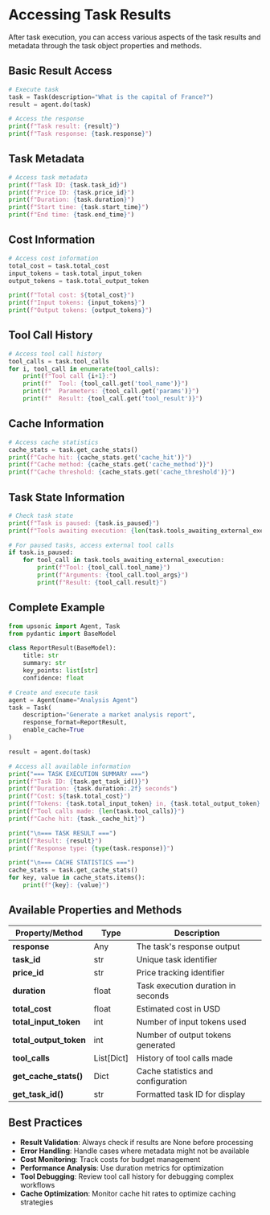 # Accessing Task Results

After task execution, you can access various aspects of the task results and metadata through the task object properties and methods.

## Basic Result Access

```python
# Execute task
task = Task(description="What is the capital of France?")
result = agent.do(task)

# Access the response
print(f"Task result: {result}")
print(f"Task response: {task.response}")
```

## Task Metadata

```python
# Access task metadata
print(f"Task ID: {task.task_id}")
print(f"Price ID: {task.price_id}")
print(f"Duration: {task.duration}")
print(f"Start time: {task.start_time}")
print(f"End time: {task.end_time}")
```

## Cost Information

```python
# Access cost information
total_cost = task.total_cost
input_tokens = task.total_input_token
output_tokens = task.total_output_token

print(f"Total cost: ${total_cost}")
print(f"Input tokens: {input_tokens}")
print(f"Output tokens: {output_tokens}")
```

## Tool Call History

```python
# Access tool call history
tool_calls = task.tool_calls
for i, tool_call in enumerate(tool_calls):
    print(f"Tool call {i+1}:")
    print(f"  Tool: {tool_call.get('tool_name')}")
    print(f"  Parameters: {tool_call.get('params')}")
    print(f"  Result: {tool_call.get('tool_result')}")
```

## Cache Information

```python
# Access cache statistics
cache_stats = task.get_cache_stats()
print(f"Cache hit: {cache_stats.get('cache_hit')}")
print(f"Cache method: {cache_stats.get('cache_method')}")
print(f"Cache threshold: {cache_stats.get('cache_threshold')}")
```

## Task State Information

```python
# Check task state
print(f"Task is paused: {task.is_paused}")
print(f"Tools awaiting execution: {len(task.tools_awaiting_external_execution)}")

# For paused tasks, access external tool calls
if task.is_paused:
    for tool_call in task.tools_awaiting_external_execution:
        print(f"Tool: {tool_call.tool_name}")
        print(f"Arguments: {tool_call.tool_args}")
        print(f"Result: {tool_call.result}")
```

## Complete Example

```python
from upsonic import Agent, Task
from pydantic import BaseModel

class ReportResult(BaseModel):
    title: str
    summary: str
    key_points: list[str]
    confidence: float

# Create and execute task
agent = Agent(name="Analysis Agent")
task = Task(
    description="Generate a market analysis report",
    response_format=ReportResult,
    enable_cache=True
)

result = agent.do(task)

# Access all available information
print("=== TASK EXECUTION SUMMARY ===")
print(f"Task ID: {task.get_task_id()}")
print(f"Duration: {task.duration:.2f} seconds")
print(f"Cost: ${task.total_cost}")
print(f"Tokens: {task.total_input_token} in, {task.total_output_token} out")
print(f"Tool calls made: {len(task.tool_calls)}")
print(f"Cache hit: {task._cache_hit}")

print("\n=== TASK RESULT ===")
print(f"Result: {result}")
print(f"Response type: {type(task.response)}")

print("\n=== CACHE STATISTICS ===")
cache_stats = task.get_cache_stats()
for key, value in cache_stats.items():
    print(f"{key}: {value}")
```

## Available Properties and Methods

| Property/Method | Type | Description |
|-----------------|------|-------------|
| **response** | Any | The task's response output |
| **task_id** | str | Unique task identifier |
| **price_id** | str | Price tracking identifier |
| **duration** | float | Task execution duration in seconds |
| **total_cost** | float | Estimated cost in USD |
| **total_input_token** | int | Number of input tokens used |
| **total_output_token** | int | Number of output tokens generated |
| **tool_calls** | List[Dict] | History of tool calls made |
| **get_cache_stats()** | Dict | Cache statistics and configuration |
| **get_task_id()** | str | Formatted task ID for display |

## Best Practices

- **Result Validation**: Always check if results are None before processing
- **Error Handling**: Handle cases where metadata might not be available
- **Cost Monitoring**: Track costs for budget management
- **Performance Analysis**: Use duration metrics for optimization
- **Tool Debugging**: Review tool call history for debugging complex workflows
- **Cache Optimization**: Monitor cache hit rates to optimize caching strategies
